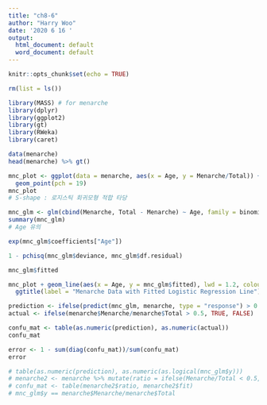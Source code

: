 ```yaml
---
title: "ch8-6"
author: "Harry Woo"
date: '2020 6 16 '
output:
  html_document: default
  word_document: default
---
```


```r
knitr::opts_chunk$set(echo = TRUE)
```

```r
rm(list = ls())

library(MASS) # for menarche
library(dplyr)
library(ggplot2)
library(gt)
library(RWeka)
library(caret)

```

```r
data(menarche)
head(menarche) %>% gt()
```

```r
mnc_plot <- ggplot(data = menarche, aes(x = Age, y = Menarche/Total)) +
  geom_point(pch = 19)
mnc_plot
# S-shape : 로지스틱 회귀모형 적합 타당
```

```r
mnc_glm <- glm(cbind(Menarche, Total - Menarche) ~ Age, family = binomial, data = menarche)
summary(mnc_glm)
# Age 유의

exp(mnc_glm$coefficients["Age"])

1 - pchisq(mnc_glm$deviance, mnc_glm$df.residual)
```

```r
mnc_glm$fitted

mnc_plot + geom_line(aes(x = Age, y = mnc_glm$fitted), lwd = 1.2, colour = "royalblue") +
  ggtitle(label = "Menarche Data with Fitted Logistic Regression Line")

```

```r

prediction <- ifelse(predict(mnc_glm, menarche, type = "response") > 0.5, TRUE, FALSE)
actual <- ifelse(menarche$Menarche/menarche$Total > 0.5, TRUE, FALSE)

confu_mat <- table(as.numeric(prediction), as.numeric(actual))
confu_mat

error <- 1 - sum(diag(confu_mat))/sum(confu_mat)
error

# table(as.numeric(prediction), as.numeric(as.logical(mnc_glm$y)))
# menarche2 <- menarche %>% mutate(ratio = ifelse(Menarche/Total < 0.5, "No", "Yes"), fit = prediction)
# confu_mat <- table(menarche2$ratio, menarche2$fit)
# mnc_glm$y == menarche$Menarche/menarche$Total

```
